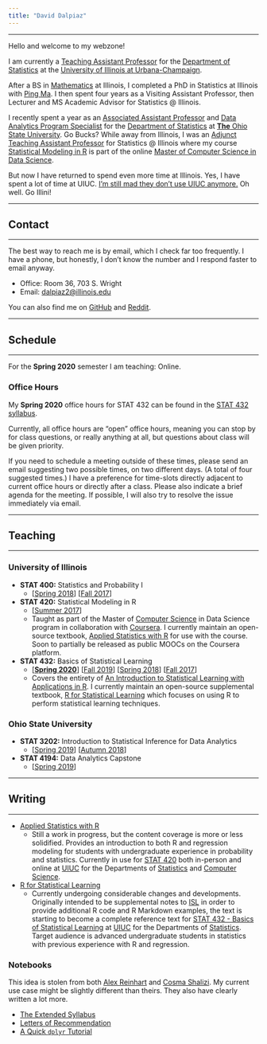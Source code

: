 ```yaml
---
title: "David Dalpiaz"
---
```


***

Hello and welcome to my webzone! 

I am currently a [Teaching Assistant Professor](https://stat.illinois.edu/directory/profile/dalpiaz2) for the [Department of Statistics](https://stat.illinois.edu/) at the [University of Illinois at Urbana-Champaign](https://illinois.edu/).

After a BS in [Mathematics](https://math.illinois.edu/) at Illinois, I completed a PhD in Statistics at Illinois with [Ping Ma](http://malab.uga.edu/). I then spent four years as a Visiting Assistant Professor, then Lecturer and MS Academic Advisor for Statistics @ Illinois.

I recently spent a year as an [Associated Assistant Professor](https://stat.osu.edu/people/dalpiaz.14) and [Data Analytics Program Specialist](https://data-analytics.osu.edu/) for the [Department of Statistics](https://stat.osu.edu/) at [**The** Ohio State University](https://www.osu.edu/). Go Bucks? While away from Illinois, I was an [Adjunct Teaching Assistant Professor](https://stat.illinois.edu/directory/profile/dalpiaz2) for Statistics @ Illinois where my course [Statistical Modeling in R](http://stat420.org) is part of the online [Master of Computer Science in Data Science](https://www.coursera.org/degrees/masters-in-computer-data-science). 

But now I have returned to spend even more time at Illinois. Yes, I have spent a lot of time at UIUC. [I’m still mad they don’t use UIUC anymore.](https://en.wikipedia.org/wiki/List_of_the_oldest_currently_registered_Internet_domain_names) Oh well. Go Illini!

***

## Contact

***

The best way to reach me is by email, which I check far too frequently. I have a phone, but honestly, I don't know the number and I respond faster to email anyway. 

- Office: Room 36, 703 S. Wright
- Email: [dalpiaz2@illinois.edu](mailto:dalpiaz2@illinois.edu)

You can also find me on [GitHub](https://github.com/daviddalpiaz/) and [Reddit](https://www.reddit.com/user/daviddalpiaz).

***

## Schedule

***

For the **Spring 2020** semester I am teaching: Online.

### Office Hours

My **Spring 2020** office hours for STAT 432 can be found in the [STAT 432 syllabus](https://spring-2020.stat432.org/syllabus.html).

Currently, all office hours are "open" office hours, meaning you can stop by for class questions, or really anything at all, but questions about class will be given priority.

If you need to schedule a meeting outside of these times, please send an email suggesting two possible times, on two different days. (A total of four suggested times.) I have a preference for time-slots directly adjacent to current office hours or directly after a class. Please also indicate a brief agenda for the meeting. If possible, I will also try to resolve the issue immediately via email.

***

## Teaching

***

### University of Illinois 

- **STAT 400:** Statistics and Probability I
    - [[Spring 2018](https://daviddalpiaz.github.io/stat400sp18/)] [[Fall 2017](https://daviddalpiaz.github.io/stat400fa17/)]
- **STAT 420:** Statistical Modeling in R
    - [[Summer 2017](https://www.coursera.org/learn/stat-420/)]
    - Taught as part of the Master of [Computer Science](https://cs.illinois.edu/) in Data Science program in collaboration with [Coursera](https://www.coursera.org/degrees/masters-in-computer-data-science). I currently maintain an open-source textbook, [Applied Statistics with R](https://daviddalpiaz.github.io/appliedstats/) for use with the course. Soon to partially be released as public MOOCs on the Coursera platform.
- **STAT 432:** Basics of Statistical Learning
    - [[**Spring 2020**](http://spring-2020.stat432.org/)] [[Fall 2019](http://fall-2019.stat432.org/)] [[Spring 2018](https://daviddalpiaz.github.io/stat432sp18/)] [[Fall 2017](https://daviddalpiaz.github.io/stat430fa17/)]
    - Covers the entirety of [An Introduction to Statistical Learning with Applications in R](http://www-bcf.usc.edu/~gareth/ISL/). I currently maintain an open-source supplemental textbook, [R for Statistical Learning](https://daviddalpiaz.github.io/r4sl/) which focuses on using R to perform statistical learning techniques.

### Ohio State University

- **STAT 3202:** Introduction to Statistical Inference for Data Analytics
  - [[Spring 2019](https://daviddalpiaz.github.io/stat3202-sp19//)] [[Autumn 2018](https://daviddalpiaz.github.io/stat3202-au18/)]
- **STAT 4194:** Data Analytics Capstone
  - [[Spring 2019](https://daviddalpiaz.github.io/stat4194-sp19/)]

***

## Writing

***

- [Applied Statistics with R](https://daviddalpiaz.github.io/appliedstats/)
    - Still a work in progress, but the content coverage is more or less solidified. Provides an introduction to both R and regression modeling for students with undergraduate experience in probability and statistics. Currently in use for [STAT 420](https://courses.illinois.edu/schedule/2018/spring/STAT/420) both in-person and online at [UIUC](http://illinois.edu/) for the Departments of [Statistics](http://www.stat.illinois.edu/) and [Computer Science](https://cs.illinois.edu/).
- [R for Statistical Learning](https://daviddalpiaz.github.io/r4sl/)
    - Currently undergoing considerable changes and developments. Originally intended to be supplemental notes to [ISL](http://www-bcf.usc.edu/~gareth/ISL/) in order to provide additional R code and R Markdown examples, the text is starting to become a complete reference text for [STAT 432 - Basics of Statistical Learning](http://stat432.org) at [UIUC](http://illinois.edu/) for the Departments of [Statistics](http://www.stat.illinois.edu/). Target audience is advanced undergraduate students in statistics with previous experience with R and regression. 

### Notebooks

This idea is stolen from both [Alex Reinhart](https://www.refsmmat.com/) and [Cosma Shalizi](http://bactra.org/notebooks/). My current use case might be slightly different than theirs. They also have clearly written a lot more.

- [The Extended Syllabus](extended-syllabus.html)
- [Letters of Recommendation](letters.html)
- [A Quick `dplyr` Tutorial](files/dplyr.html)
